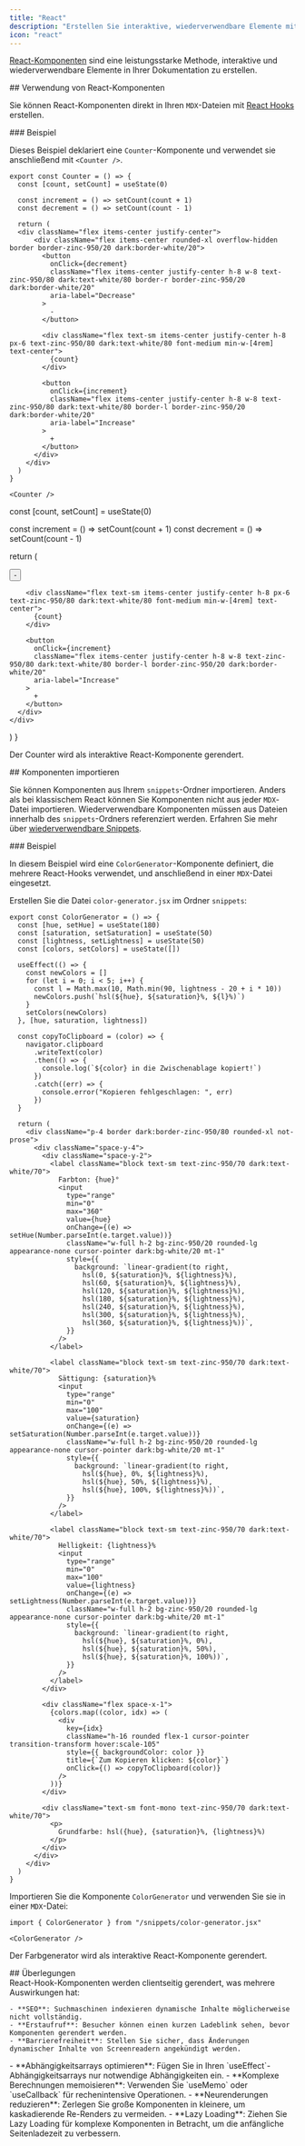 ```yaml
---
title: "React"
description: "Erstellen Sie interaktive, wiederverwendbare Elemente mit React-Komponenten"
icon: "react"
---
```



[React-Komponenten](https://react.dev) sind eine leistungsstarke Methode, interaktive und wiederverwendbare Elemente in Ihrer Dokumentation zu erstellen.

<div id="using-react-components">
  ## Verwendung von React-Komponenten
</div>

Sie können React-Komponenten direkt in Ihren `MDX`-Dateien mit [React Hooks](https://react.dev/reference/react/hooks) erstellen.

<div id="example">
  ### Beispiel
</div>

Dieses Beispiel deklariert eine `Counter`-Komponente und verwendet sie anschließend mit `<Counter />`.

```mdx
export const Counter = () => {
  const [count, setCount] = useState(0)

  const increment = () => setCount(count + 1)
  const decrement = () => setCount(count - 1)

  return (
  <div className="flex items-center justify-center">
      <div className="flex items-center rounded-xl overflow-hidden border border-zinc-950/20 dark:border-white/20">
        <button
          onClick={decrement}
          className="flex items-center justify-center h-8 w-8 text-zinc-950/80 dark:text-white/80 border-r border-zinc-950/20 dark:border-white/20"
          aria-label="Decrease"
        >
          -
        </button>

        <div className="flex text-sm items-center justify-center h-8 px-6 text-zinc-950/80 dark:text-white/80 font-medium min-w-[4rem] text-center">
          {count}
        </div>

        <button
          onClick={increment}
          className="flex items-center justify-center h-8 w-8 text-zinc-950/80 dark:text-white/80 border-l border-zinc-950/20 dark:border-white/20"
          aria-label="Increase"
        >
          +
        </button>
      </div>
    </div>
  )
}

<Counter />
```

  const [count, setCount] = useState(0)

  const increment = () => setCount(count + 1)
  const decrement = () => setCount(count - 1)

  return (
  <div className="flex items-center justify-center">
      <div className="flex items-center rounded-xl overflow-hidden border border-zinc-950/20 dark:border-white/20">
        <button
          onClick={decrement}
          className="flex items-center justify-center h-8 w-8 text-zinc-950/80 dark:text-white/80 border-r border-zinc-950/20 dark:border-white/20"
          aria-label="Decrease"
        >
          -
        </button>

        <div className="flex text-sm items-center justify-center h-8 px-6 text-zinc-950/80 dark:text-white/80 font-medium min-w-[4rem] text-center">
          {count}
        </div>

        <button
          onClick={increment}
          className="flex items-center justify-center h-8 w-8 text-zinc-950/80 dark:text-white/80 border-l border-zinc-950/20 dark:border-white/20"
          aria-label="Increase"
        >
          +
        </button>
      </div>
    </div>
  )
}

Der Counter wird als interaktive React-Komponente gerendert.

<Counter />

<div id="importing-components">
  ## Komponenten importieren
</div>

Sie können Komponenten aus Ihrem `snippets`-Ordner importieren. Anders als bei klassischem React können Sie Komponenten nicht aus jeder `MDX`-Datei importieren. Wiederverwendbare Komponenten müssen aus Dateien innerhalb des `snippets`-Ordners referenziert werden. Erfahren Sie mehr über [wiederverwendbare Snippets](/de/reusable-snippets).

<div id="example">
  ### Beispiel
</div>

In diesem Beispiel wird eine `ColorGenerator`-Komponente definiert, die mehrere React-Hooks verwendet, und anschließend in einer `MDX`-Datei eingesetzt.

Erstellen Sie die Datei `color-generator.jsx` im Ordner `snippets`:

```mdx /snippets/color-generator.jsx [expandable]
export const ColorGenerator = () => {
  const [hue, setHue] = useState(180)
  const [saturation, setSaturation] = useState(50)
  const [lightness, setLightness] = useState(50)
  const [colors, setColors] = useState([])

  useEffect(() => {
    const newColors = []
    for (let i = 0; i < 5; i++) {
      const l = Math.max(10, Math.min(90, lightness - 20 + i * 10))
      newColors.push(`hsl(${hue}, ${saturation}%, ${l}%)`)
    }
    setColors(newColors)
  }, [hue, saturation, lightness])

  const copyToClipboard = (color) => {
    navigator.clipboard
      .writeText(color)
      .then(() => {
        console.log(`${color} in die Zwischenablage kopiert!`)
      })
      .catch((err) => {
        console.error("Kopieren fehlgeschlagen: ", err)
      })
  }

  return (
    <div className="p-4 border dark:border-zinc-950/80 rounded-xl not-prose">
      <div className="space-y-4">
        <div className="space-y-2">
          <label className="block text-sm text-zinc-950/70 dark:text-white/70">
            Farbton: {hue}°
            <input
              type="range"
              min="0"
              max="360"
              value={hue}
              onChange={(e) => setHue(Number.parseInt(e.target.value))}
              className="w-full h-2 bg-zinc-950/20 rounded-lg appearance-none cursor-pointer dark:bg-white/20 mt-1"
              style={{
                background: `linear-gradient(to right, 
                  hsl(0, ${saturation}%, ${lightness}%), 
                  hsl(60, ${saturation}%, ${lightness}%), 
                  hsl(120, ${saturation}%, ${lightness}%), 
                  hsl(180, ${saturation}%, ${lightness}%), 
                  hsl(240, ${saturation}%, ${lightness}%), 
                  hsl(300, ${saturation}%, ${lightness}%), 
                  hsl(360, ${saturation}%, ${lightness}%))`,
              }}
            />
          </label>

          <label className="block text-sm text-zinc-950/70 dark:text-white/70">
            Sättigung: {saturation}%
            <input
              type="range"
              min="0"
              max="100"
              value={saturation}
              onChange={(e) => setSaturation(Number.parseInt(e.target.value))}
              className="w-full h-2 bg-zinc-950/20 rounded-lg appearance-none cursor-pointer dark:bg-white/20 mt-1"
              style={{
                background: `linear-gradient(to right, 
                  hsl(${hue}, 0%, ${lightness}%), 
                  hsl(${hue}, 50%, ${lightness}%), 
                  hsl(${hue}, 100%, ${lightness}%))`,
              }}
            />
          </label>

          <label className="block text-sm text-zinc-950/70 dark:text-white/70">
            Helligkeit: {lightness}%
            <input
              type="range"
              min="0"
              max="100"
              value={lightness}
              onChange={(e) => setLightness(Number.parseInt(e.target.value))}
              className="w-full h-2 bg-zinc-950/20 rounded-lg appearance-none cursor-pointer dark:bg-white/20 mt-1"
              style={{
                background: `linear-gradient(to right, 
                  hsl(${hue}, ${saturation}%, 0%), 
                  hsl(${hue}, ${saturation}%, 50%), 
                  hsl(${hue}, ${saturation}%, 100%))`,
              }}
            />
          </label>
        </div>

        <div className="flex space-x-1">
          {colors.map((color, idx) => (
            <div
              key={idx}
              className="h-16 rounded flex-1 cursor-pointer transition-transform hover:scale-105"
              style={{ backgroundColor: color }}
              title={`Zum Kopieren klicken: ${color}`}
              onClick={() => copyToClipboard(color)}
            />
          ))}
        </div>

        <div className="text-sm font-mono text-zinc-950/70 dark:text-white/70">
          <p>
            Grundfarbe: hsl({hue}, {saturation}%, {lightness}%)
          </p>
        </div>
      </div>
    </div>
  )
}
```

Importieren Sie die Komponente `ColorGenerator` und verwenden Sie sie in einer `MDX`-Datei:

```mdx
import { ColorGenerator } from "/snippets/color-generator.jsx"

<ColorGenerator />
```

Der Farbgenerator wird als interaktive React-Komponente gerendert.

<ColorGenerator />

<div id="considerations">
  ## Überlegungen
</div>

<AccordionGroup>
  <Accordion title="Auswirkungen des clientseitigen Renderings">
    React-Hook-Komponenten werden clientseitig gerendert, was mehrere Auswirkungen hat:

    - **SEO**: Suchmaschinen indexieren dynamische Inhalte möglicherweise nicht vollständig.
    - **Erstaufruf**: Besucher können einen kurzen Ladeblink sehen, bevor Komponenten gerendert werden.
    - **Barrierefreiheit**: Stellen Sie sicher, dass Änderungen dynamischer Inhalte von Screenreadern angekündigt werden.
  </Accordion>

  <Accordion title="Performance: Best Practices">
    - **Abhängigkeitsarrays optimieren**: Fügen Sie in Ihren `useEffect`-Abhängigkeitsarrays nur notwendige Abhängigkeiten ein.
    - **Komplexe Berechnungen memoisieren**: Verwenden Sie `useMemo` oder `useCallback` für rechenintensive Operationen.
    - **Neurenderungen reduzieren**: Zerlegen Sie große Komponenten in kleinere, um kaskadierende Re-Renders zu vermeiden.
    - **Lazy Loading**: Ziehen Sie Lazy Loading für komplexe Komponenten in Betracht, um die anfängliche Seitenladezeit zu verbessern.
  </Accordion>
</AccordionGroup>
